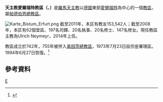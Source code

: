 {{Infobox Roman Catholic diocese 
|jurisdiction     = 教區
|name             = 愛爾福特
 |latin= Dioecesis Erfordiensis
 |image =Erfurt cathedral alone.jpg
 |caption =  聖母主教座堂
 |location = [[德國|德國]] 
|territory =
|population = 153,542 
|rite = [[罗马礼|罗马礼]]
|patron =[[匈牙利的依撒伯爾|匈牙利的依撒伯爾]]
|province = 帕德伯恩
|established = 1994年
|cathedral = [[埃爾福特主教座堂|聖母主教座堂]]
|co-cathedral = 
|leadership = 主教 
|website = http://www.bistum-magdeburg.de/
|pope =  
|patriarch=
|metropolitan =
|ordinary = Ulrich Neymeyr
|coadjutor archbishop = 
|coadjutor bishop = 
|auxiliary =
|emeritus = 
}}
'''天主教愛爾福特教區（{{lang-la|Dioecesis Erfordiensis}}、{{lang-de|Bistum  Erfurt}}）'''是[[羅馬天主教|羅馬天主教]]以[[德國|德國]]東部[[愛爾福特|愛爾福特]]為中心的一個[[教區|教區]]，屬[[天主教帕德伯恩總教區|帕德伯恩總教區]]。

[[File:Karte_Bistum_Erfurt.png|thumb]]
截至2011年，本区有教友153,542人；截至2008年，本区有62個堂區、197名司鐸、20名執事、20名修士、147名修女。現任教區主教為Ulrich Neymeyr，2014年上任。

教區成立於742年，755年被併入[[天主教美因茨教區|美因茨總教區]]，1973年7月23日設宗座署理區。1994年6月27日恢復。<ref>{{Cite web |url=http://www.vatican.va/holy_father/john_paul_ii/apost_constitutions/documents/hf_jp-ii_apc_19940627_erfordiensis_lt.html |title=恢復教區的宗座憲令 |access-date=2012-07-11 |archive-date=2014-05-18 |archive-url=https://web.archive.org/web/20140518003740/http://www.vatican.va/holy_father/john_paul_ii/apost_constitutions/documents/hf_jp-ii_apc_19940627_erfordiensis_lt.html |dead-url=no }}</ref>

==參考資料==
{{reflist}}

{{德國天主教教區}}

[[Category:德國天主教教區|E]]